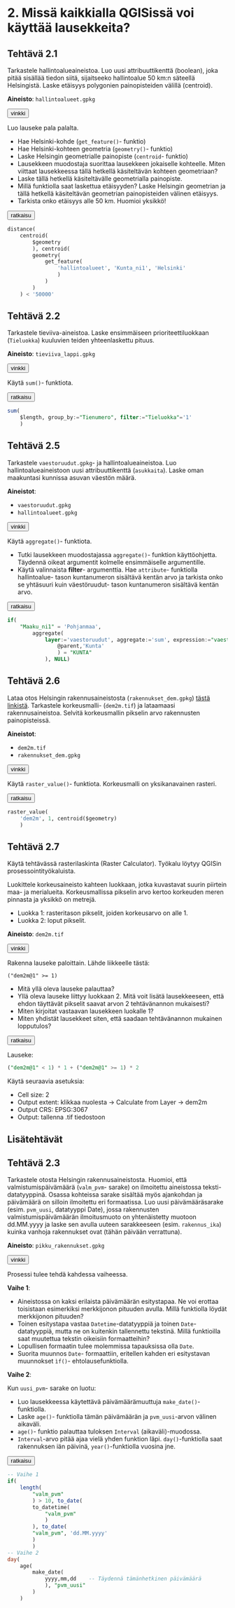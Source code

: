 # 2. Missä kaikkialla QGISissä voi käyttää lausekkeita?

## Tehtävä 2.1

Tarkastele hallintoalueaineistoa. Luo uusi attribuuttikenttä (boolean), joka pitää sisällää tiedon siitä, sijaitseeko hallintoalue 50 km:n säteellä Helsingistä. Laske etäisyys polygonien painopisteiden välillä (centroid).

**Aineisto**: ```hallintoalueet.gpkg```

<button onclick="toggleAnswer(this)" class="btn answer_btn">vinkki</button>

::: hidden-box
Luo lauseke pala palalta.

- Hae Helsinki-kohde (```get_feature()```- funktio)
- Hae Helsinki-kohteen geometria (```geometry()```- funktio)
- Laske Helsingin geometrialle painopiste (```centroid```- funktio)
- Lausekkeen muodostaja suorittaa lausekkeen jokaiselle kohteelle. Miten viittaat lausekkeessa tällä hetkellä käsiteltävän kohteen geometriaan?
- Laske tällä hetkellä käsiteltävälle geometrialla painopiste.
- Millä funktiolla saat laskettua etäisyyden? Laske Helsingin geometrian ja tällä hetkellä käsiteltävän geometrian painopisteiden välinen etäisyys.
- Tarkista onko etäisyys alle 50 km. Huomioi yksikkö!
:::

<button onclick="toggleAnswer(this)" class="btn answer_btn">ratkaisu</button>

::: hidden-box
::: code-box
``` sql
distance(
	centroid(
		$geometry
		), centroid(
		geometry(
			get_feature(
				'hallintoalueet', 'Kunta_ni1', 'Helsinki'
				)
			)
		)
	) < '50000'
```
:::
:::




## Tehtävä 2.2

Tarkastele tieviiva-aineistoa. Laske ensimmäiseen prioriteettiluokkaan (```Tieluokka```) kuuluvien teiden yhteenlaskettu pituus.

**Aineisto**: ```tieviiva_lappi.gpkg```

<button onclick="toggleAnswer(this)" class="btn answer_btn">vinkki</button>

::: hidden-box
Käytä ```sum()```- funktiota.
:::

<button onclick="toggleAnswer(this)" class="btn answer_btn">ratkaisu</button>

::: hidden-box
::: code-box
``` sql
sum(
	$length, group_by:="Tienumero", filter:="Tieluokka"='1'
	)
```
:::
:::

## Tehtävä 2.5

Tarkastele ```vaestoruudut.gpkg```- ja hallintoalueaineistoa. Luo hallintoalueaineistoon uusi attribuuttikenttä (```asukkaita```). Laske oman maakuntasi kunnissa asuvan väestön määrä.

**Aineistot**: 

- ```vaestoruudut.gpkg```
- ```hallintoalueet.gpkg```

<button onclick="toggleAnswer(this)" class="btn answer_btn">vinkki</button>

::: hidden-box
Käytä ```aggregate()```- funktiota.

- Tutki lausekkeen muodostajassa ```aggregate()```- funktion käyttöohjetta. Täydennä oikeat argumentit kolmelle ensimmäiselle argumentille.
- Käytä valinnaista **filter**- argumenttia. Hae ```attribute```- funktiolla hallintoalue- tason kuntanumeron sisältävä kentän arvo ja tarkista onko se yhtäsuuri kuin väestöruudut- tason kuntanumeron sisältävä kentän arvo.
:::

<button onclick="toggleAnswer(this)" class="btn answer_btn">ratkaisu</button>

::: hidden-box
::: code-box
``` sql
if(
	"Maaku_ni1" = 'Pohjanmaa', 
		aggregate(
			layer:='vaestoruudut', aggregate:='sum', expression:="vaesto", filter:=attribute(
				@parent,'Kunta'
				) = "KUNTA"
			), NULL)
```
:::
:::

## Tehtävä 2.6

Lataa otos Helsingin rakennusaineistosta (``` rakennukset_dem.gpkg ```) [tästä linkistä](https://drive.google.com/uc?export=download&id=1Wr2fvPNWA7ST09VcGYt6Qz-3sn5x2S-y). Tarkastele korkeusmalli- (```dem2m.tif```) ja lataamaasi rakennusaineistoa. Selvitä korkeusmallin pikselin arvo rakennusten painopisteissä.

**Aineistot**: 

- ```dem2m.tif```
- ```rakennukset_dem.gpkg```

<button onclick="toggleAnswer(this)" class="btn answer_btn">vinkki</button>

::: hidden-box
Käytä ```raster_value()```- funktiota. Korkeusmalli on yksikanavainen rasteri.
:::

<button onclick="toggleAnswer(this)" class="btn answer_btn">ratkaisu</button>

::: hidden-box
::: code-box
``` sql
raster_value(
	'dem2m', 1, centroid($geometry)
	)
```
:::
:::

## Tehtävä 2.7

Käytä tehtävässä rasterilaskinta (Raster Calculator). Työkalu löytyy QGISin prosessointityökaluista.

Luokittele korkeusaineisto kahteen luokkaan, jotka kuvastavat suurin piirtein maa- ja merialueita. Korkeusmallissa pikselin arvo kertoo korkeuden meren pinnasta ja yksikkö on metrejä.

- Luokka 1: rasteritason pikselit, joiden korkeusarvo on alle 1.
- Luokka 2: loput pikselit.

**Aineisto**: ```dem2m.tif```

<button onclick="toggleAnswer(this)" class="btn answer_btn">vinkki</button>

::: hidden-box
Rakenna lauseke paloittain. Lähde liikkeelle tästä:

```("dem2m@1" >= 1)```

- Mitä yllä oleva lauseke palauttaa?
- Yllä oleva lauseke liittyy luokkaan 2. Mitä voit lisätä lausekkeeseen, että ehdon täyttävät pikselit saavat arvon 2 tehtävänannon mukaisesti?
- Miten kirjoitat vastaavan lausekkeen luokalle 1?
- Miten yhdistät lausekkeet siten, että saadaan tehtävänannon mukainen lopputulos?
:::

<button onclick="toggleAnswer(this)" class="btn answer_btn">ratkaisu</button>

::: hidden-box
Lauseke:

::: code-box
``` sql
("dem2m@1" < 1) * 1 + ("dem2m@1" >= 1) * 2
```
:::
Käytä seuraavia asetuksia:

- Cell size: 2
- Output extent: klikkaa nuolesta -> Calculate from Layer -> dem2m
- Output CRS: EPSG:3067
- Output: tallenna .tif tiedostoon
:::

## Lisätehtävät

## Tehtävä 2.3

Tarkastele otosta Helsingin rakennusaineistosta. Huomioi, että valmistumispäivämäärä (```valm_pvm```- sarake) on ilmoitettu aineistossa teksti-datatyyppinä. Osassa kohteissa sarake sisältää myös ajankohdan ja päivämäärä on silloin ilmoitettu eri formaatissa. Luo uusi päivämääräsarake (esim. ```pvm_uusi```, datatyyppi Date), jossa rakennusten valmistumispäivämäärän ilmoitusmuoto on yhtenäistetty muotoon dd.MM.yyyy ja laske sen avulla uuteen sarakkeeseen (esim. ```rakennus_ika```) kuinka vanhoja rakennukset ovat (tähän päivään verrattuna).

**Aineisto**: ```pikku_rakennukset.gpkg```

<button onclick="toggleAnswer(this)" class="btn answer_btn">vinkki</button>

::: hidden-box
Prosessi tulee tehdä kahdessa vaiheessa.

**Vaihe 1**:

- Aineistossa on kaksi erilaista päivämäärän esitystapaa. Ne voi erottaa toisistaan esimerkiksi merkkijonon pituuden avulla. Millä funktiolla löydät merkkijonon pituuden?
- Toinen esitystapa vastaa ```Datetime```-datatyyppiä ja toinen ```Date```-datatyyppiä, mutta ne on kuitenkin tallennettu tekstinä. Millä funktioilla saat muutettua tekstin oikeisiin formaatteihin?
- Lopullisen formaatin tulee molemmissa tapauksissa olla ```Date```.
- Suorita muunnos ```Date```- formaattiin, eritellen kahden eri esitystavan muunnokset  ```ìf()```- ehtolausefunktiolla.

**Vaihe 2**:

Kun ```uusi_pvm```- sarake on luotu:

- Luo lausekkeessa käytettävä päivämäärämuuttuja ```make_date()```-funktiolla.
- Laske ```age()```- funktiolla tämän päivämäärän ja ```pvm_uusi```-arvon välinen aikaväli.
- ```age()```- funktio palauttaa tuloksen ```Interval``` (aikaväli)-muodossa.
- ```Interval```-arvo pitää ajaa vielä yhden funktion läpi. ```day()```-funktiolla saat rakennuksen iän päivinä, ```year()```-funktiolla vuosina jne.
:::

<button onclick="toggleAnswer(this)" class="btn answer_btn">ratkaisu</button>

::: hidden-box
::: code-box
``` sql
-- Vaihe 1
if(
	length(
		"valm_pvm"
		) > 10, to_date(
		to_datetime(
			"valm_pvm"
			)
		), to_date(
		"valm_pvm", 'dd.MM.yyyy'
		)
		)
-- Vaihe 2
day(
	age(
		make_date(
			yyyy,mm,dd    -- Täydennä tämänhetkinen päivämäärä
			), "pvm_uusi"
		)
	)
```
:::
:::

